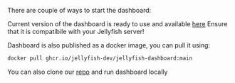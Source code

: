 
There are couple of ways to start the dashboard:

<Tabs>
  <TabItem value="main" label="Up-to-date version">

Current version of the dashboard is ready to use and available [here](https://jellyfish-dev.github.io/jellyfish-dashboard/)
Ensure that it is compatibile with your Jellyfish server!

  </TabItem>
  <TabItem value="docker" label="Docker container">

Dashboard is also published as a docker image, you can pull it using:

```bash
docker pull ghcr.io/jellyfish-dev/jellyfish-dashboard:main
```

  </TabItem>
  <TabItem value="repo" label="Official repository">

You can also clone our [repo](https://github.com/jellyfish-dev/jellyfish-dashboard)
and run dashboard locally

  </TabItem>
</Tabs>
